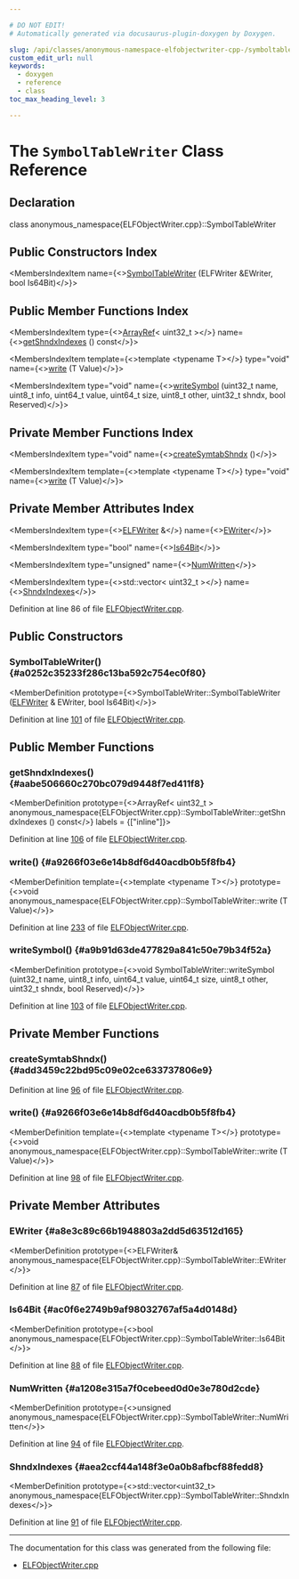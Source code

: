 ```yaml
---

# DO NOT EDIT!
# Automatically generated via docusaurus-plugin-doxygen by Doxygen.

slug: /api/classes/anonymous-namespace-elfobjectwriter-cpp-/symboltablewriter
custom_edit_url: null
keywords:
  - doxygen
  - reference
  - class
toc_max_heading_level: 3

---
```





# The `SymbolTableWriter` Class Reference

<DoxygenPage pluginConfig={pluginConfig}>



## Declaration

<CodeBlock>class anonymous_namespace{ELFObjectWriter.cpp}::SymbolTableWriter</CodeBlock>

## Public Constructors Index

<MembersIndex>

<MembersIndexItem
  name={<><a href="#a0252c35233f286c13ba592c754ec0f80">SymbolTableWriter</a> (ELFWriter &amp;EWriter, bool Is64Bit)</>}>
</MembersIndexItem>

</MembersIndex>

## Public Member Functions Index

<MembersIndex>

<MembersIndexItem
  type={<><a href="/docs/api/classes/llvm/arrayref">ArrayRef</a>&lt; uint32&#95;t &gt;</>}
  name={<><a href="#aabe506660c270bc079d9448f7ed411f8">getShndxIndexes</a> () const</>}>
</MembersIndexItem>

<MembersIndexItem
  template={<>template &lt;typename T&gt;</>}
  type="void"
  name={<><a href="#a9266f03e6e14b8df6d40acdb0b5f8fb4">write</a> (T Value)</>}>
</MembersIndexItem>

<MembersIndexItem
  type="void"
  name={<><a href="#a9b91d63de477829a841c50e79b34f52a">writeSymbol</a> (uint32&#95;t name, uint8&#95;t info, uint64&#95;t value, uint64&#95;t size, uint8&#95;t other, uint32&#95;t shndx, bool Reserved)</>}>
</MembersIndexItem>

</MembersIndex>

## Private Member Functions Index

<MembersIndex>

<MembersIndexItem
  type="void"
  name={<><a href="#add3459c22bd95c09e02ce633737806e9">createSymtabShndx</a> ()</>}>
</MembersIndexItem>

<MembersIndexItem
  template={<>template &lt;typename T&gt;</>}
  type="void"
  name={<><a href="#a9266f03e6e14b8df6d40acdb0b5f8fb4">write</a> (T Value)</>}>
</MembersIndexItem>

</MembersIndex>

## Private Member Attributes Index

<MembersIndex>

<MembersIndexItem
  type={<><a href="/docs/api/structs/anonymous-namespace-elfobjectwriter-cpp-/elfwriter">ELFWriter</a> &amp;</>}
  name={<><a href="#a8e3c89c66b1948803a2dd5d63512d165">EWriter</a></>}>
</MembersIndexItem>

<MembersIndexItem
  type="bool"
  name={<><a href="#ac0f6e2749b9af98032767af5a4d0148d">Is64Bit</a></>}>
</MembersIndexItem>

<MembersIndexItem
  type="unsigned"
  name={<><a href="#a1208e315a7f0cebeed0d0e3e780d2cde">NumWritten</a></>}>
</MembersIndexItem>

<MembersIndexItem
  type={<>std::vector&lt; uint32&#95;t &gt;</>}
  name={<><a href="#aea2ccf44a148f3e0a0b8afbcf88fedd8">ShndxIndexes</a></>}>
</MembersIndexItem>

</MembersIndex>


Definition at line 86 of file <a href="/docs/api/files/lib/lib/mc/elfobjectwriter-cpp">ELFObjectWriter.cpp</a>.

<SectionDefinition>

## Public Constructors

### SymbolTableWriter() {#a0252c35233f286c13ba592c754ec0f80}

<MemberDefinition
  prototype={<>SymbolTableWriter::SymbolTableWriter (<a href="/docs/api/structs/anonymous-namespace-elfobjectwriter-cpp-/elfwriter">ELFWriter</a> &amp; EWriter, bool Is64Bit)</>}>

Definition at line <a href="/docs/api/files/lib/lib/mc/elfobjectwriter-cpp/#l00101">101</a> of file <a href="/docs/api/files/lib/lib/mc/elfobjectwriter-cpp">ELFObjectWriter.cpp</a>.
</MemberDefinition>

</SectionDefinition>

<SectionDefinition>

## Public Member Functions

### getShndxIndexes() {#aabe506660c270bc079d9448f7ed411f8}

<MemberDefinition
  prototype={<>ArrayRef&lt; uint32&#95;t &gt; anonymous&#95;namespace&#123;ELFObjectWriter.cpp&#125;::SymbolTableWriter::getShndxIndexes () const</>}
  labels = {["inline"]}>

Definition at line <a href="/docs/api/files/lib/lib/mc/elfobjectwriter-cpp/#l00106">106</a> of file <a href="/docs/api/files/lib/lib/mc/elfobjectwriter-cpp">ELFObjectWriter.cpp</a>.
</MemberDefinition>

### write() {#a9266f03e6e14b8df6d40acdb0b5f8fb4}

<MemberDefinition
  template={<>template &lt;typename T&gt;</>}
  prototype={<>void anonymous&#95;namespace&#123;ELFObjectWriter.cpp&#125;::SymbolTableWriter::write (T Value)</>}>

Definition at line <a href="/docs/api/files/lib/lib/mc/elfobjectwriter-cpp/#l00233">233</a> of file <a href="/docs/api/files/lib/lib/mc/elfobjectwriter-cpp">ELFObjectWriter.cpp</a>.
</MemberDefinition>

### writeSymbol() {#a9b91d63de477829a841c50e79b34f52a}

<MemberDefinition
  prototype={<>void SymbolTableWriter::writeSymbol (uint32&#95;t name, uint8&#95;t info, uint64&#95;t value, uint64&#95;t size, uint8&#95;t other, uint32&#95;t shndx, bool Reserved)</>}>

Definition at line <a href="/docs/api/files/lib/lib/mc/elfobjectwriter-cpp/#l00103">103</a> of file <a href="/docs/api/files/lib/lib/mc/elfobjectwriter-cpp">ELFObjectWriter.cpp</a>.
</MemberDefinition>

</SectionDefinition>

<SectionDefinition>

## Private Member Functions

### createSymtabShndx() {#add3459c22bd95c09e02ce633737806e9}

<MemberDefinition
  prototype="void SymbolTableWriter::createSymtabShndx ()">

Definition at line <a href="/docs/api/files/lib/lib/mc/elfobjectwriter-cpp/#l00096">96</a> of file <a href="/docs/api/files/lib/lib/mc/elfobjectwriter-cpp">ELFObjectWriter.cpp</a>.
</MemberDefinition>

### write() {#a9266f03e6e14b8df6d40acdb0b5f8fb4}

<MemberDefinition
  template={<>template &lt;typename T&gt;</>}
  prototype={<>void anonymous&#95;namespace&#123;ELFObjectWriter.cpp&#125;::SymbolTableWriter::write (T Value)</>}>

Definition at line <a href="/docs/api/files/lib/lib/mc/elfobjectwriter-cpp/#l00098">98</a> of file <a href="/docs/api/files/lib/lib/mc/elfobjectwriter-cpp">ELFObjectWriter.cpp</a>.
</MemberDefinition>

</SectionDefinition>

<SectionDefinition>

## Private Member Attributes

### EWriter {#a8e3c89c66b1948803a2dd5d63512d165}

<MemberDefinition
  prototype={<>ELFWriter&amp; anonymous&#95;namespace&#123;ELFObjectWriter.cpp&#125;::SymbolTableWriter::EWriter</>}>

Definition at line <a href="/docs/api/files/lib/lib/mc/elfobjectwriter-cpp/#l00087">87</a> of file <a href="/docs/api/files/lib/lib/mc/elfobjectwriter-cpp">ELFObjectWriter.cpp</a>.
</MemberDefinition>

### Is64Bit {#ac0f6e2749b9af98032767af5a4d0148d}

<MemberDefinition
  prototype={<>bool anonymous&#95;namespace&#123;ELFObjectWriter.cpp&#125;::SymbolTableWriter::Is64Bit</>}>

Definition at line <a href="/docs/api/files/lib/lib/mc/elfobjectwriter-cpp/#l00088">88</a> of file <a href="/docs/api/files/lib/lib/mc/elfobjectwriter-cpp">ELFObjectWriter.cpp</a>.
</MemberDefinition>

### NumWritten {#a1208e315a7f0cebeed0d0e3e780d2cde}

<MemberDefinition
  prototype={<>unsigned anonymous&#95;namespace&#123;ELFObjectWriter.cpp&#125;::SymbolTableWriter::NumWritten</>}>

Definition at line <a href="/docs/api/files/lib/lib/mc/elfobjectwriter-cpp/#l00094">94</a> of file <a href="/docs/api/files/lib/lib/mc/elfobjectwriter-cpp">ELFObjectWriter.cpp</a>.
</MemberDefinition>

### ShndxIndexes {#aea2ccf44a148f3e0a0b8afbcf88fedd8}

<MemberDefinition
  prototype={<>std::vector&lt;uint32&#95;t&gt; anonymous&#95;namespace&#123;ELFObjectWriter.cpp&#125;::SymbolTableWriter::ShndxIndexes</>}>

Definition at line <a href="/docs/api/files/lib/lib/mc/elfobjectwriter-cpp/#l00091">91</a> of file <a href="/docs/api/files/lib/lib/mc/elfobjectwriter-cpp">ELFObjectWriter.cpp</a>.
</MemberDefinition>

</SectionDefinition>

<hr/>

The documentation for this class was generated from the following file:

<ul>
<li><a href="/docs/api/files/lib/lib/mc/elfobjectwriter-cpp">ELFObjectWriter.cpp</a></li>
</ul>

</DoxygenPage>
